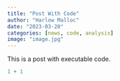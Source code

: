 ```yaml
---
title: "Post With Code"
author: "Harlow Malloc"
date: "2023-03-20"
categories: [news, code, analysis]
image: "image.jpg"
---
```


This is a post with executable code.

```r
1 + 1
```
